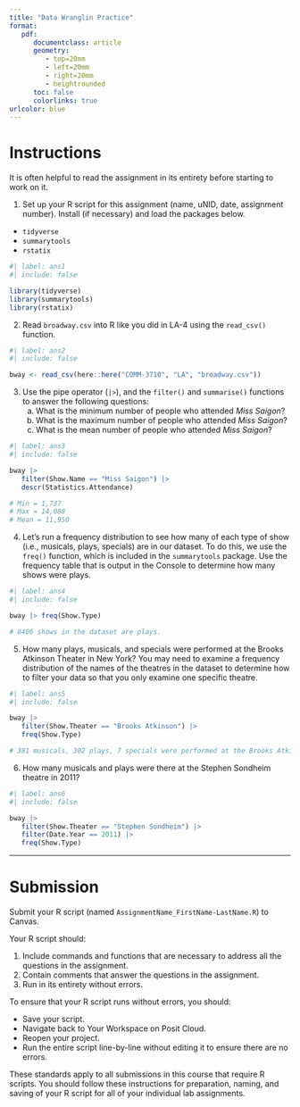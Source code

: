 ```yaml
---
title: "Data Wranglin Practice"
format:
   pdf:
      documentclass: article
      geometry:
         - top=20mm
         - left=20mm
         - right=20mm
         - heightrounded
      toc: false
      colorlinks: true
urlcolor: blue
---
```


# Instructions

::: callout-tip
It is often helpful to read the assignment in its entirety before starting to work on it.
:::

1)  Set up your R script for this assignment (name, uNID, date, assignment number). Install (if necessary) and load the packages below.

-   `tidyverse`
-   `summarytools`
-   `rstatix`

```r
#| label: ans1
#| include: false

library(tidyverse)
library(summarytools)
library(rstatix)

```

2)  Read `broadway.csv` into R like you did in LA-4 using the `read_csv()` function.

```r
#| label: ans2
#| include: false

bway <- read_csv(here::here("COMM-3710", "LA", "broadway.csv"))

```

3)  Use the pipe operator (`|>`), and the `filter()` and `summarise()` functions to answer the following questions:
    a)  What is the minimum number of people who attended *Miss Saigon*?
    b)  What is the maximum number of people who attended *Miss Saigon*?
    b)  What is the mean number of people who attended *Miss Saigon*?

```r
#| label: ans3
#| include: false

bway |>
   filter(Show.Name == "Miss Saigon") |>
   descr(Statistics.Attendance)

# Min = 1,737
# Max = 14,088
# Mean = 11,950

```

4) Let's run a frequency distribution to see how many of each type of show (i.e., musicals, plays, specials) are in our dataset. To do this, we use the `freq()` function, which is included in the `summarytools` package. Use the frequency table that is output in the Console to determine how many shows were plays.

```r
#| label: ans4
#| include: false

bway |> freq(Show.Type)

# 8406 shows in the dataset are plays.

```

5) How many plays, musicals, and specials were performed at the Brooks Atkinson Theater in New York? You may need to examine a frequency distribution of the names of the theatres in the dataset to determine how to filter your data so that you only examine one specific theatre.

```r
#| label: ans5
#| include: false

bway |> 
   filter(Show.Theater == "Brooks Atkinson") |>
   freq(Show.Type)

# 381 musicals, 302 plays, 7 specials were performed at the Brooks Atkinson Theater.

```

6) How many musicals and plays were there at the Stephen Sondheim theatre in 2011?

```r
#| label: ans6
#| include: false

bway |>
   filter(Show.Theater == "Stephen Sondheim") |>
   filter(Date.Year == 2011) |>
   freq(Show.Type)

```

------------------------------------------------------------------------

# Submission

Submit your R script (named `AssignmentName_FirstName-LastName.R`) to Canvas.

Your R script should:

1)  Include commands and functions that are necessary to address all the questions in the assignment.
2)  Contain comments that answer the questions in the assignment.
3)  Run in its entirety without errors.

To ensure that your R script runs without errors, you should:

-   Save your script.
-   Navigate back to Your Workspace on Posit Cloud.
-   Reopen your project.
-   Run the entire script line-by-line without editing it to ensure there are no errors.

::: callout-important
These standards apply to all submissions in this course that require R scripts. You should follow these instructions for preparation, naming, and saving of your R script for all of your individual lab assignments.
:::
